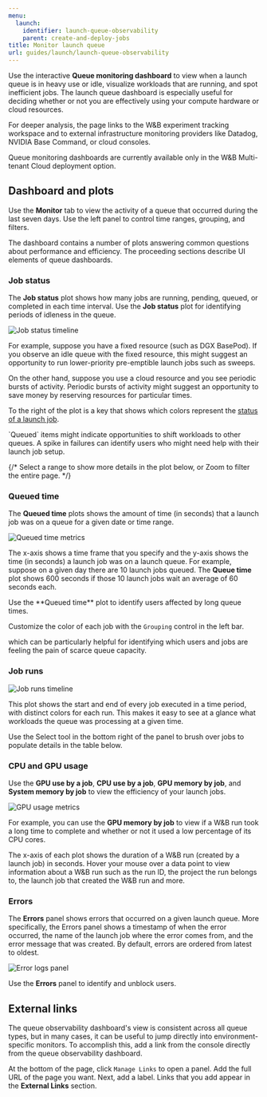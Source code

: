 ```yaml
---
menu:
  launch:
    identifier: launch-queue-observability
    parent: create-and-deploy-jobs
title: Monitor launch queue
url: guides/launch/launch-queue-observability
---
```


Use the interactive **Queue monitoring dashboard** to view when a launch queue is in heavy use or idle, visualize workloads that are running, and spot inefficient jobs. The launch queue dashboard is especially useful for deciding whether or not you are effectively using your compute hardware or cloud resources.

For deeper analysis, the page links to the W&B experiment tracking workspace and to external infrastructure monitoring providers like Datadog, NVIDIA Base Command, or cloud consoles.

<Note>
Queue monitoring dashboards are currently available only in the W&B Multi-tenant Cloud deployment option.
</Note>

## Dashboard and plots
Use the **Monitor** tab to view the activity of a queue that occurred during the last seven days. Use the left panel to control time ranges, grouping, and filters.

The dashboard contains a number of plots answering common questions about performance and efficiency. The proceeding sections describe UI elements of queue dashboards.

### Job status
The **Job status** plot shows how many jobs are running, pending, queued, or completed in each time interval. Use the **Job status** plot for identifying periods of idleness in the queue. 

<Frame>
    <img src="/images/launch/launch_obs_jobstatus.png" alt="Job status timeline"  />
</Frame>

For example, suppose you have a fixed resource (such as DGX BasePod). If you observe an idle queue with the fixed resource, this might suggest an opportunity to run lower-priority pre-emptible launch jobs such as sweeps.

On the other hand, suppose you use a cloud resource and you see periodic bursts of activity. Periodic bursts of activity might suggest an opportunity to save money by reserving resources for particular times.

To the right of the plot is a key that shows which colors represent the [status of a launch job](./launch-view-jobs.md#check-the-status-of-a-job).

<Note>
`Queued` items might indicate opportunities to shift workloads to other queues. A spike in failures can identify users who might need help with their launch job setup.
</Note>

{/* Select a range to show more details in the plot below, or Zoom to filter the entire page. */}

### Queued time

The **Queued time** plots shows the amount of time (in seconds) that a launch job was on a queue for a given date or time range. 

<Frame>
    <img src="/images/launch/launch_obs_queuedtime.png" alt="Queued time metrics"  />
</Frame>

The x-axis shows a time frame that you specify and the y-axis shows the time (in seconds) a launch job was on a launch queue. For example, suppose on a given day there are 10 launch jobs queued. The **Queue time** plot shows 600 seconds if those 10 launch jobs wait an average of 60 seconds each.

<Note>
Use the **Queued time** plot to identify users affected by long queue times.
</Note>

Customize the color of each job with the `Grouping` control in the left bar.

which can be particularly helpful for identifying which users and jobs are feeling the pain of scarce queue capacity.

### Job runs

<Frame>
    <img src="/images/launch/launch_obs_jobruns2.png" alt="Job runs timeline"  />
</Frame>


This plot shows the start and end of every job executed in a time period, with distinct colors for each run. This makes it easy to see at a glance what workloads the queue was processing at a given time.  

Use the Select tool in the bottom right of the panel to brush over jobs to populate details in the table below.



### CPU and GPU usage
Use the **GPU use by a job**, **CPU use by a job**, **GPU memory by job**, and **System memory by job** to view the efficiency of your launch jobs. 

<Frame>
    <img src="/images/launch/launch_obs_gpu.png" alt="GPU usage metrics"  />
</Frame>


For example, you can use the **GPU memory by job** to view if a W&B run took a long time to complete and whether or not it used a low percentage of its CPU cores.

The x-axis of each plot shows the duration of a W&B run (created by a launch job) in seconds. Hover your mouse over a data point to view information about a W&B run such as the run ID, the project the run belongs to, the launch job that created the W&B run and more.

### Errors

The **Errors** panel shows errors that occurred on a given launch queue. More specifically, the Errors panel shows a timestamp of when the error occurred, the name of the launch job where the error comes from, and the error message that was created. By default, errors are ordered from latest to oldest. 

<Frame>
    <img src="/images/launch/launch_obs_errors.png" alt="Error logs panel"  />
</Frame>

Use the **Errors** panel to identify and unblock users. 

## External links

The queue observability dashboard's view is consistent across all queue types, but in many cases, it can be useful to jump directly into environment-specific monitors. To accomplish this, add a link from the console directly from the queue observability dashboard.

At the bottom of the page, click `Manage Links` to open a panel. Add the full URL of the page you want. Next, add a label. Links that you add appear in the **External Links** section.